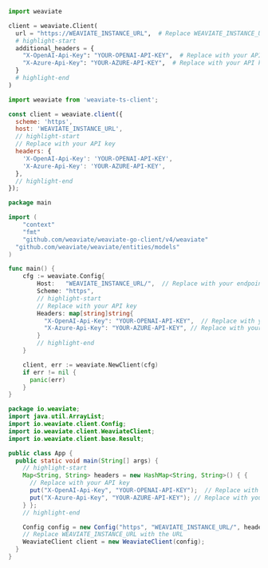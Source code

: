 
<Tabs groupId="languages">
<TabItem value="py" label="Python">

```python
import weaviate

client = weaviate.Client(
  url = "https://WEAVIATE_INSTANCE_URL",  # Replace WEAVIATE_INSTANCE_URL with the URL
  # highlight-start
  additional_headers = {
    "X-OpenAI-Api-Key": "YOUR-OPENAI-API-KEY",  # Replace with your API key
    "X-Azure-Api-Key": "YOUR-AZURE-API-KEY",  # Replace with your API key
  }
  # highlight-end
)
```

</TabItem>
<TabItem value="js" label="JavaScript/TypeScript">

```js
import weaviate from 'weaviate-ts-client';

const client = weaviate.client({
  scheme: 'https',
  host: 'WEAVIATE_INSTANCE_URL',
  // highlight-start
  // Replace with your API key
  headers: {
    'X-OpenAI-Api-Key': 'YOUR-OPENAI-API-KEY',
    'X-Azure-Api-Key': 'YOUR-AZURE-API-KEY',
  },
  // highlight-end
});
```

</TabItem>
<TabItem value="go" label="Go">

```go
package main

import (
	"context"
	"fmt"
	"github.com/weaviate/weaviate-go-client/v4/weaviate"
  "github.com/weaviate/weaviate/entities/models"
)

func main() {
    cfg := weaviate.Config{
        Host:   "WEAVIATE_INSTANCE_URL/",  // Replace with your endpoint
        Scheme: "https",
        // highlight-start
        // Replace with your API key
        Headers: map[string]string{
          "X-OpenAI-Api-Key": "YOUR-OPENAI-API-KEY",  // Replace with your API key
          "X-Azure-Api-Key": "YOUR-AZURE-API-KEY", // Replace with your API key
        }
        // highlight-end
    }

    client, err := weaviate.NewClient(cfg)
    if err != nil {
      panic(err)
    }
}
```

</TabItem>
<TabItem value="java" label="Java">

```java
package io.weaviate;
import java.util.ArrayList;
import io.weaviate.client.Config;
import io.weaviate.client.WeaviateClient;
import io.weaviate.client.base.Result;

public class App {
  public static void main(String[] args) {
    // highlight-start
    Map<String, String> headers = new HashMap<String, String>() { {
      // Replace with your API key
      put("X-OpenAI-Api-Key", "YOUR-OPENAI-API-KEY");  // Replace with your API key
      put("X-Azure-Api-Key", "YOUR-AZURE-API-KEY"); // Replace with your API key
    } };
    // highlight-end

    Config config = new Config("https", "WEAVIATE_INSTANCE_URL/", headers);
    // Replace WEAVIATE_INSTANCE_URL with the URL
    WeaviateClient client = new WeaviateClient(config);
  }
}
```

</TabItem>
</Tabs>
